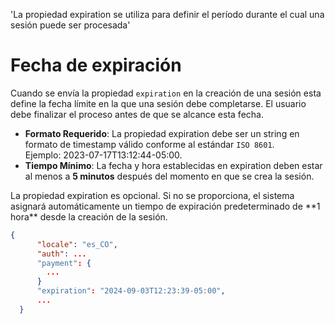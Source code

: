    'La propiedad expiration se utiliza para definir el período durante el cual una sesión puede ser procesada'

# Fecha de expiración

Cuando se envía la propiedad `expiration` en la creación de una sesión esta define la fecha límite en la que una sesión debe completarse. El usuario debe finalizar el proceso antes de que se alcance esta fecha. 

- **Formato Requerido**: La propiedad expiration debe ser un string en formato de timestamp válido conforme al estándar `ISO 8601`.   
Ejemplo: 2023-07-17T13:12:44-05:00.
- **Tiempo Mínimo**: La fecha y hora establecidas en expiration deben estar al menos a **5 minutos** después del momento en que se crea la sesión.

<Note>
La propiedad expiration es opcional. Si no se proporciona, el sistema asignará automáticamente un tiempo de expiración predeterminado de **1 hora** desde la creación de la sesión.
</Note>

```json
{
      "locale": "es_CO",
      "auth": ...
      "payment": {
        ...
      }
      "expiration": "2024-09-03T12:23:39-05:00",
      ...
  }
```